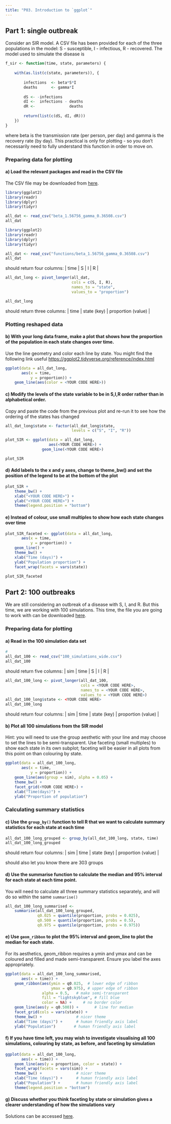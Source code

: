 ```yaml
---
title: "P03. Introduction to `ggplot`"
---
```


## Part 1: single outbreak

Consider an SIR model. A CSV file has been provided for each of the three populations in the model: S  - susceptible, I  - infectious, R  - recovered. The model used to simulate the disease is

```r
f_sir <- function(time, state, parameters) {
    
    with(as.list(c(state, parameters)), {
        
        infections  <- beta*S*I
        deaths      <- gamma*I
        
        dS <- -infections 
        dI <-  infections - deaths
        dR <-               deaths
        
        return(list(c(dS, dI, dR)))
    })
}
```

where beta is the transmission rate (per person, per day) and gamma is the recovery rate (by day). This practical is only for plotting - so you don't necessarily need to fully understand this function in order to move on.

### Preparing data for plotting

#### a) Load the relevant packages and read in the CSV file

The CSV file may be downloaded from [here](functions/beta_1.56756_gamma_0.36508.csv).

```r
library(ggplot2)
library(readr)
library(dplyr)
library(tidyr)

all_dat <- read_csv("beta_1.56756_gamma_0.36508.csv")
all_dat
```

```r
library(ggplot2)
library(readr)
library(dplyr)
library(tidyr)

all_dat <- read_csv("functions/beta_1.56756_gamma_0.36508.csv")
all_dat
```

should return four columns: \| time \| S \| I \| R \|

```r
all_dat_long <- pivot_longer(all_dat, 
                             cols = c(S, I, R),
                             names_to = "state",
                             values_to = "proportion")

all_dat_long
```

should return three columns: \| time \| state (key) \| proportion (value) \|

### Plotting reshaped data

#### b) With your long data frame, make a plot that shows how the proportion of the population in each state changes over time. 

Use the line geometry and color each line by state. You might find the following link useful <https://ggplot2.tidyverse.org/reference/index.html>

```r
ggplot(data = all_dat_long, 
       aes(x = time,
           y = proportion)) +
    geom_line(aes(color = <YOUR CODE HERE>)) 
```

#### c) Modify the levels of the state variable to be in S,I,R order rather than in alphabetical order. 

Copy and paste the code from the previous plot and re-run it to see how the ordering of the states has changed

```r
all_dat_long$state <- factor(all_dat_long$state,
                             levels = c("S", "I", "R"))

plot_SIR <- ggplot(data = all_dat_long, 
                   aes(<YOUR CODE HERE>) +
                geom_line(<YOUR CODE HERE>) 

plot_SIR
```

#### d) Add labels to the x and y axes, change to theme_bw() and set the position of the legend to be at the bottom of the plot

```r
plot_SIR + 
	theme_bw() + 
	xlab("<YOUR CODE HERE>") + 
	ylab("<YOUR CODE HERE>") +
	theme(legend.position = "bottom") 
```

#### e) Instead of colour, use small multiples to show how each state changes over time

```r
plot_SIR_faceted <- ggplot(data = all_dat_long,
       aes(x = time,
           y = proportion)) +
    geom_line() + 
    theme_bw() + 
    xlab("Time (days)") + 
    ylab("Population proportion") +
    facet_wrap(facets = vars(state)) 

plot_SIR_faceted
```

## Part 2: 100 outbreaks

We are still considering an outbreak of a disease with S, I, and R. But this time, we are working with 100 simulations. This time, the file you are going to work with can be downloaded [here](functions/100_simulations_wide.csv).

### Preparing data for plotting

#### a) Read in the 100 simulation data set

```r
# 
all_dat_100 <- read_csv("100_simulations_wide.csv")
all_dat_100
```

should return five columns: \| sim \| time \| S \| I \| R \|

```r
all_dat_100_long <- pivot_longer(all_dat_100, 
                                 cols = <YOUR CODE HERE>,
                                 names_to = <YOUR CODE HERE>,
                                 values_to = <YOUR CODE HERE>)
all_dat_100_long$state <- <YOUR CODE HERE> 
all_dat_100_long
```

should return four columns: \| sim \| time \| state (key) \| proportion (value) \|

#### b) Plot all 100 simulations from the SIR model 

Hint: you will need to use the group aesthetic with your line and may choose to set the lines to be semi-transparent. Use faceting (small multiples) to show each state in its own subplot; faceting will be easier in all plots from this point on than colouring by state.

```r
ggplot(data = all_dat_100_long,
       aes(x = time, 
           y = proportion)) +
    geom_line(aes(group = sim), alpha = 0.05) +
    theme_bw() + 
    facet_grid(<YOUR CODE HERE>) +
    xlab("Time(days)") +
    ylab("Proportion of population")
```

### Calculating summary statistics

#### c) Use the `group_by()` function to tell R that we want to calculate summary statistics for each state at each time

```r
all_dat_100_long_grouped <- group_by(all_dat_100_long, state, time) 
all_dat_100_long_grouped
```

should return four columns: \| sim \| time \| state (key) \| proportion (value) \|

should also let you know there are 303 groups

#### d) Use the summarise function to calculate the median and 95% interval for each state at each time point. 

You will need to calculate all three summary statistics separately, and will do so within the same `summarise()`

```r
all_dat_100_long_summarised <- 
    summarise(all_dat_100_long_grouped,
              q0.025 = quantile(proportion, probs = 0.025),
              q0.500 = quantile(proportion, probs = 0.5),
              q0.975 = quantile(proportion, probs = 0.975))
```

#### e) Use `geom_ribbon` to plot the 95% interval and geom_line to plot the median for each state. 

For its aesthetics, geom_ribbon requires a ymin and ymax and can be coloured and filled and made semi-transparent. Ensure you label the axes appropriately.

```r
ggplot(data = all_dat_100_long_summarised,
       aes(x = time)) +
    geom_ribbon(aes(ymin = q0.025,  # lower edge of ribbon
                    ymax = q0.975), # upper edge of ribbon
                alpha = 0.5,   # make semi-transparent
                fill = "lightskyblue", # fill blue
                color = NA) +     # no border color
    geom_line(aes(y = q0.500)) +       # line for median
    facet_grid(cols = vars(state)) +
    theme_bw() +               # nicer theme
    xlab("Time (days)") +      # human friendly axis label
    ylab("Population")        # human friendly axis label
```

#### f) If you have time left, you may wish to investigate visualising all 100 simulations, colouring by state, as before, and faceting by simulation

```r
ggplot(data = all_dat_100_long,
       aes(x = time)) +
    geom_line(aes(y = proportion, color = state)) +
    facet_wrap(facets = vars(sim)) +
    theme_bw() +               # nicer theme
    xlab("Time (days)") +      # human friendly axis label
    ylab("Population") +       # human friendly axis label
    theme(legend.position = "bottom")
```

#### g) Discuss whether you think faceting by state or simulation gives a clearer understanding of how the simulations vary

Solutions can be accessed [here](00_04_ggplot_solutions.qmd).
